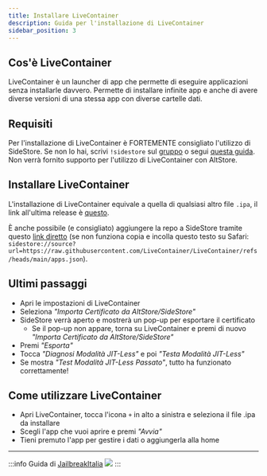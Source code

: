 ```yaml
---
title: Installare LiveContainer
description: Guida per l'installazione di LiveContainer
sidebar_position: 3
---
```


## Cos'è LiveContainer

LiveContainer è un launcher di app che permette di eseguire applicazioni senza installarle davvero. Permette di installare infinite app e anche di avere diverse versioni di una stessa app con diverse cartelle dati.

## Requisiti

Per l'installazione di LiveContainer è FORTEMENTE consigliato l'utilizzo di SideStore. Se non lo hai, scrivi ```!sidestore``` sul [gruppo](https://t.me/JailbreakItalia) o segui [questa guida](sidestore.mdx). Non verrà fornito supporto per l'utilizzo di LiveContainer con AltStore.

## Installare LiveContainer

L'installazione di LiveContainer equivale a quella di qualsiasi altro file ```.ipa```, il link all'ultima release è [questo](https://github.com/LiveContainer/LiveContainer/releases/latest/download/LiveContainer.ipa).

È anche possibile (e consigliato) aggiungere la repo a SideStore tramite questo [link diretto](https://tinyurl.com/LCSideStore) (se non funziona copia e incolla questo testo su Safari: ```sidestore://source?url=https://raw.githubusercontent.com/LiveContainer/LiveContainer/refs/heads/main/apps.json```).

## Ultimi passaggi

* Apri le impostazioni di LiveContainer
* Seleziona *"Importa Certificato da AltStore/SideStore"*
* SideStore verrà aperto e mostrerà un pop-up per esportare il certificato
    * Se il pop-up non appare, torna su LiveContainer e premi di nuovo *"Importa Certificato da AltStore/SideStore"*
* Premi *"Esporta"*
* Tocca *"Diagnosi Modalità JIT-Less"* e poi *"Testa Modalità JIT-Less"*
* Se mostra *"Test Modalità JIT-Less Passato"*, tutto ha funzionato correttamente!

## Come utilizzare LiveContainer

* Apri LiveContainer, tocca l'icona ```+``` in alto a sinistra e seleziona il file .ipa da installare
* Scegli l'app che vuoi aprire e premi *"Avvia"*
* Tieni premuto l'app per gestire i dati o aggiungerla alla home

---
:::info
Guida di [JailbreakItalia](https://t.me/JailbreakItalia) ![](https://upload.wikimedia.org/wikipedia/commons/thumb/8/82/Telegram_logo.svg/15px-Telegram_logo.svg.png)
:::